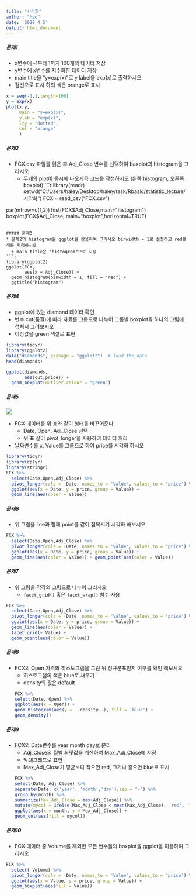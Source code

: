 ---
title: "시각화"
author: "hyo"
date: '2020 4 5'
output: html_document
---
##### 문제1
* x변수에 -1부터 1까지 100개의 데이터 저장
* y변수에 x변수를 지수화한 데이터 저장 
* main title을 "y=exp(x)"로 y label을 exp(x)로 출력하시오
* 점선으로 표시 하되 색은 orange로 표시
```{r}
x = seq(-1,1,length=100)
y = exp(x)
plot(x,y,
     main = "y=exp(x)",
     ylab = "exp(x)",
     lty = "dotted",
     col = "orange"
     )
```

##### 문제2
* FCX.csv 파일을 읽은 후 Adj_Close 변수를 선택하여 baxplot과 histogram을 그리시오
  + 두개의 plot이 동시에 나오게끔 코드를 작성하시오 (왼쪽 histogram, 오른쪽 boxplot)
```{r}
library(readr)
setwd("C:/Users/haley/Desktop/haley/task/Rbasic/statistic_lecture/시각화")
FCX = read_csv("FCX.csv")

par(mfrow=c(1,2))
hist(FCX$Adj_Close,main="histogram")
boxplot(FCX$Adj_Close,
        main="boxplot",horizontal=TRUE)

```

##### 문제3
* 문제2의 histogram을 ggplot을 활용하여 그리시오 binwidth = 1로 설정하고 red로 색을 지정하시오
  + main title은 "histogram"으로 지정
```{r}
library(ggplot2)
ggplot(FCX, 
       aes(x = Adj_Close)) +  
  geom_histogram(binwidth = 1, fill = "red") +
  ggtitle("histogram")
```

##### 문제4
*  ggplot에 있는 diamond 데이터 확인
  + 변수 cut(품질)에 따라 자료를 그룹으로 나누어 그룹별 boxplot을 하나의 그림에 겹쳐서 그려보시오
  + 이상값을 green 색깔로 표현
```{r}
library(tidyr)
library(ggplot2)
data("diamonds", package = "ggplot2")  # load the data
head(diamonds)
```

```{r}
ggplot(diamonds, 
       aes(cut,price)) +
  geom_boxplot(outlier.colour = "green") 
```


##### 문제5
![](C:/Users/haley/Desktop/haley/task/Rbasic/statistic_lecture/시각화/pic1.PNG)

* FCX 데이터를 위 표와 같이 형태를 바꾸어준다
  + Date, Open, Adi_Close 선택
  + 위 표 같이 pivot_longer을 사용하여 데이터 처리
* 날짜변수를 x, Value를 그룹으로 하여 price를 시각화 하시오

```{r}
library(tidyr)
library(dplyr)
library(stringr)
FCX %>%
  select(Date,Open,Adj_Close) %>% 
  pivot_longer(cols = -Date, names_to = 'Value', values_to = 'price') %>%
  ggplot(aes(x = Date, y = price, group = Value)) +
  geom_line(aes(color = Value))
```

##### 문제6
* 위 그림을 line과 함께 point를 같이 접목시켜 시각화 해보시오
```{r}
FCX %>%
  select(Date,Open,Adj_Close) %>% 
  pivot_longer(cols = -Date, names_to = 'Value', values_to = 'price') %>%
  ggplot(aes(x = Date, y = price, group = Value)) +
  geom_line(aes(color = Value)) + geom_point(aes(color = Value))
```


##### 문제7
* 위 그림을 각각의 그림으로 나누어 그리시오
  + `facet_grid()` 혹은 `facet_wrap()` 함수 사용
  
```{r}
FCX %>%
  select(Date,Open,Adj_Close) %>% 
  pivot_longer(cols = -Date, names_to = 'Value', values_to = 'price') %>%
  ggplot(aes(x = Date, y = price, group = Value)) +
  geom_line(aes(color = Value)) +
  facet_grid(~ Value) + 
  geom_point(aes(color = Value))
```

##### 문제8
* FCX의 Open 가격의 히스토그램을 그린 뒤  정규분포인지 여부를 확인 해보시오
  + 히스토그램의 색은 blue로 채우기
  + density의 값은 default
```{r}
FCX %>%
  select(Date, Open) %>%
  ggplot(aes(x = Open)) +
  geom_histogram(aes(y = ..density..), fill = 'blue') +
  geom_density() 
```



##### 문제9
* FCX의 Date변수를 year month day로 분리 
  + Adj_Close의 월별 최댓값을 계산하여 Max_Adj_Close에 저장
  + 막대그래프로 표현
  + Max_Adj_Close가 평균보다 작으면 red, 크거나 같으면 blue로 표시
```{r}
FCX %>%
  select(Date, Adj_Close) %>%
  separate(Date, c('year', 'month','day'),sep = "-") %>%
  group_by(month) %>%
  summarize(Max_Adj_Close = max(Adj_Close)) %>%
  mutate(mycol = ifelse(Max_Adj_Close < mean(Max_Adj_Close), 'red', 'blue')) %>%
  ggplot(aes(x = month, y = Max_Adj_Close)) +
  geom_col(aes(fill = mycol))
```


##### 문제10
* FCX 데이터 중 Volume를 제외한 모든 변수들의 boxplot을 ggplot을 이용하여 그리시오

```{r}
FCX %>%
  select(-Volume) %>%
  pivot_longer(cols = -Date, names_to = 'Value', values_to = 'price') %>%
  ggplot(aes(x = Value, y = price, group = Value)) +
  geom_boxplot(aes(fill = Value)) 
```

